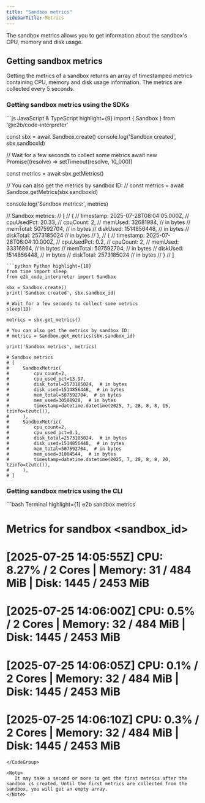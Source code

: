 ```yaml
---
title: "Sandbox metrics"
sidebarTitle: Metrics
---
```


The sandbox metrics allows you to get information about the sandbox's CPU, memory and disk usage.

## Getting sandbox metrics
Getting the metrics of a sandbox returns an array of timestamped metrics containing CPU, memory and disk usage information.
The metrics are collected every 5 seconds.

### Getting sandbox metrics using the SDKs

<CodeGroup>
```js JavaScript & TypeScript highlight={9}
import { Sandbox } from '@e2b/code-interpreter'

const sbx = await Sandbox.create()
console.log('Sandbox created', sbx.sandboxId)

// Wait for a few seconds to collect some metrics
await new Promise((resolve) => setTimeout(resolve, 10_000))

const metrics = await sbx.getMetrics()

// You can also get the metrics by sandbox ID:
// const metrics = await Sandbox.getMetrics(sbx.sandboxId)

console.log('Sandbox metrics:', metrics)

// Sandbox metrics:
// [
//   {
//     timestamp: 2025-07-28T08:04:05.000Z,
//     cpuUsedPct: 20.33,
//     cpuCount: 2,
//     memUsed: 32681984,  // in bytes
//     memTotal: 507592704,  // in bytes
//     diskUsed: 1514856448,  // in bytes
//     diskTotal: 2573185024  // in bytes
//   },
//   {
//     timestamp: 2025-07-28T08:04:10.000Z,
//     cpuUsedPct: 0.2,
//     cpuCount: 2,
//     memUsed: 33316864,  // in bytes
//     memTotal: 507592704, // in bytes
//     diskUsed: 1514856448,  // in bytes
//     diskTotal: 2573185024  // in bytes
//   }
// ]
```
```python Python highlight={10}
from time import sleep
from e2b_code_interpreter import Sandbox

sbx = Sandbox.create()
print('Sandbox created', sbx.sandbox_id)

# Wait for a few seconds to collect some metrics
sleep(10)

metrics = sbx.get_metrics()

# You can also get the metrics by sandbox ID:
# metrics = Sandbox.get_metrics(sbx.sandbox_id)

print('Sandbox metrics', metrics) 

# Sandbox metrics
# [
#     SandboxMetric(
#         cpu_count=2,
#         cpu_used_pct=13.97,
#         disk_total=2573185024,  # in bytes
#         disk_used=1514856448,  # in bytes
#         mem_total=507592704,  # in bytes
#         mem_used=30588928,  # in bytes
#         timestamp=datetime.datetime(2025, 7, 28, 8, 8, 15, tzinfo=tzutc()),
#     ),
#     SandboxMetric(
#         cpu_count=2,
#         cpu_used_pct=0.1,
#         disk_total=2573185024,  # in bytes
#         disk_used=1514856448,  # in bytes
#         mem_total=507592704,  # in bytes
#         mem_used=31084544,  # in bytes
#         timestamp=datetime.datetime(2025, 7, 28, 8, 8, 20, tzinfo=tzutc()),
#     ),
# ]
```
</CodeGroup>

### Getting sandbox metrics using the CLI
<CodeGroup>
```bash Terminal highlight={1}
e2b sandbox metrics <sandbox_id> 

# Metrics for sandbox <sandbox_id>
# 
# [2025-07-25 14:05:55Z]  CPU:  8.27% /  2 Cores | Memory:    31 / 484   MiB | Disk:  1445 / 2453  MiB
# [2025-07-25 14:06:00Z]  CPU:   0.5% /  2 Cores | Memory:    32 / 484   MiB | Disk:  1445 / 2453  MiB
# [2025-07-25 14:06:05Z]  CPU:   0.1% /  2 Cores | Memory:    32 / 484   MiB | Disk:  1445 / 2453  MiB
# [2025-07-25 14:06:10Z]  CPU:   0.3% /  2 Cores | Memory:    32 / 484   MiB | Disk:  1445 / 2453  MiB
```
</CodeGroup>

<Note>
   It may take a second or more to get the first metrics after the sandbox is created. Until the first metrics are collected from the sandbox, you will get an empty array.
</Note>

